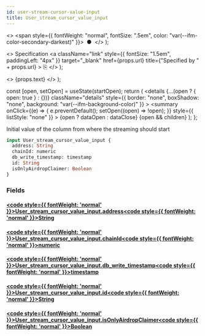```yaml
---
id: user-stream-cursor-value-input
title: User_stream_cursor_value_input
---
```


<head>
  <meta content="noindex" name="robots" />
  <meta charset="utf-8" />
</head>

  <>
    <span style={{ fontWeight: "normal", fontSize: ".5em", color: "var(--ifm-color-secondary-darkest)" }}>
      &nbsp;●&nbsp;
    </span>
  </>
);

  <>
    Specification
    <a
      className="link"
      style={{ fontSize: "1.5em", paddingLeft: "4px" }}
      target="_blank"
      href={props.url}
      title={"Specified by " + props.url}
    >
      ⎘
    </a>
  </>
);

  <>
    <span className={props.class}>{props.text}</span>
  </>
);


  const [open, setOpen] = useState(startOpen);
  return (
    <details
      {...(open ? { open: true } : {})}
      className="details"
      style={{ border: "none", boxShadow: "none", background: "var(--ifm-background-color)" }}
    >
      <summary
        onClick={(e) => {
          e.preventDefault();
          setOpen((open) => !open);
        }}
        style={{ listStyle: "none" }}
      >
        {open ? dataOpen : dataClose}
      </summary>
      {open && children}
    </details>
  );
};

Initial value of the column from where the streaming should start

```graphql
input User_stream_cursor_value_input {
  address: String
  chainId: numeric
  db_write_timestamp: timestamp
  id: String
  isOnlyAirdropClaimer: Boolean
}
```

### Fields

#### [<code style={{ fontWeight: 'normal' }}>User_stream_cursor_value_input.<b>address</b></code>](#)<Bullet />[<code style={{ fontWeight: 'normal' }}><b>String</b></code>](/docs/api/lockup/graphql/envio/scalars/string.mdx) <Badge class="badge badge--secondary " text="scalar"/>

#### [<code style={{ fontWeight: 'normal' }}>User_stream_cursor_value_input.<b>chainId</b></code>](#)<Bullet />[<code style={{ fontWeight: 'normal' }}><b>numeric</b></code>](/docs/api/lockup/graphql/envio/scalars/numeric.mdx) <Badge class="badge badge--secondary " text="scalar"/>

#### [<code style={{ fontWeight: 'normal' }}>User_stream_cursor_value_input.<b>db_write_timestamp</b></code>](#)<Bullet />[<code style={{ fontWeight: 'normal' }}><b>timestamp</b></code>](/docs/api/lockup/graphql/envio/scalars/timestamp.mdx) <Badge class="badge badge--secondary " text="scalar"/>

#### [<code style={{ fontWeight: 'normal' }}>User_stream_cursor_value_input.<b>id</b></code>](#)<Bullet />[<code style={{ fontWeight: 'normal' }}><b>String</b></code>](/docs/api/lockup/graphql/envio/scalars/string.mdx) <Badge class="badge badge--secondary " text="scalar"/>

#### [<code style={{ fontWeight: 'normal' }}>User_stream_cursor_value_input.<b>isOnlyAirdropClaimer</b></code>](#)<Bullet />[<code style={{ fontWeight: 'normal' }}><b>Boolean</b></code>](/docs/api/lockup/graphql/envio/scalars/boolean.mdx) <Badge class="badge badge--secondary " text="scalar"/>
